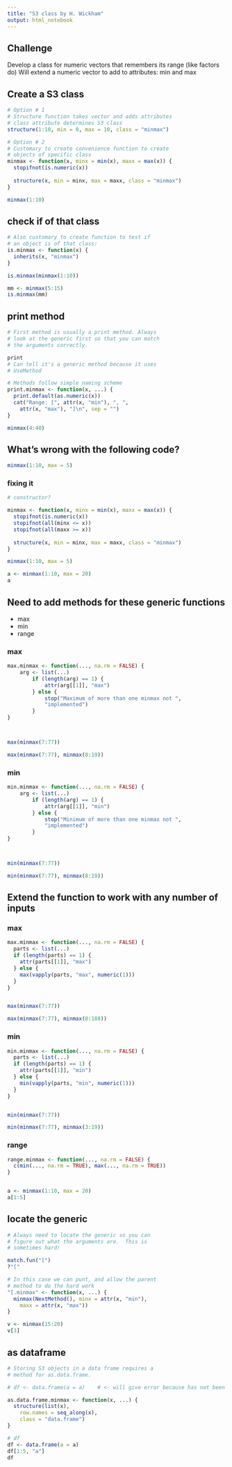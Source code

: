 ```yaml
---
title: "S3 class by H. Wickham"
output: html_notebook
---
```


## Challenge
Develop a class for numeric vectors that 
remembers its range (like factors do)
Will extend a numeric vector to add to 
attributes: min and max

## Create a S3 class

```r
# Option # 1
# Structure function takes vector and adds attributes
# class attribute determines S3 class
structure(1:10, min = 0, max = 10, class = "minmax")
```


```r
# Option # 2
# Customary to create convenience function to create
# objects of specific class
minmax <- function(x, minx = min(x), maxx = max(x)) {
  stopifnot(is.numeric(x))
  
  structure(x, min = minx, max = maxx, class = "minmax")
}
```


```r
minmax(1:10)
```

## check if of that class

```r
# Also customary to create function to test if
# an object is of that class:
is.minmax <- function(x) {
  inherits(x, "minmax")
}

is.minmax(minmax(1:10))

mm <- minmax(5:15)
is.minmax(mm)
```

## print method

```r
# First method is usually a print method. Always 
# look at the generic first so that you can match 
# the arguments correctly.

print
# Can tell it's a generic method because it uses
# UseMethod

# Methods follow simple naming scheme
print.minmax <- function(x, ...) {
  print.default(as.numeric(x))
  cat("Range: [", attr(x, "min"), ", ", 
    attr(x, "max"), "]\n", sep = "")  
}

```


```r
minmax(4:40)
```

## What's wrong with the following code?

```r
minmax(1:10, max = 5)
```

### fixing it

```r
# constructor?

minmax <- function(x, minx = min(x), maxx = max(x)) {
  stopifnot(is.numeric(x))
  stopifnot(all(minx <= x))
  stopifnot(all(maxx >= x))
  
  structure(x, min = minx, max = maxx, class = "minmax")
}
```

```r
minmax(1:10, max = 5)
```


```r
a <- minmax(1:10, max = 20) 
a
```


## Need to add methods for these generic functions

* max
* min
* range


### max
```r
max.minmax <- function(..., na.rm = FALSE) {
    arg <- list(...)
        if (length(arg) == 1) {
            attr(arg[[1]], "max")
        } else {
            stop("Maximum of more than one minmax not ", 
            "implemented")    
        }
}



max(minmax(7:77))

max(minmax(7:77), minmax(8:19))
```


### min

```r
min.minmax <- function(..., na.rm = FALSE) {
    arg <- list(...)
        if (length(arg) == 1) {
            attr(arg[[1]], "min")
        } else {
            stop("Minimum of more than one minmax not ", 
            "implemented")    
        }
}



min(minmax(7:77))

min(minmax(7:77), minmax(8:19))
```


## Extend the function to work with any  number of inputs

### max

```r
max.minmax <- function(..., na.rm = FALSE) {
  parts <- list(...)
  if (length(parts) == 1) {
    attr(parts[[1]], "max")
  } else {
    max(vapply(parts, "max", numeric(1)))
  }
}


max(minmax(7:77))

max(minmax(7:77), minmax(8:188))

```


### min

```r
min.minmax <- function(..., na.rm = FALSE) {
  parts <- list(...)
  if (length(parts) == 1) {
    attr(parts[[1]], "min")
  } else {
    min(vapply(parts, "min", numeric(1)))
  }
}


min(minmax(7:77))

min(minmax(7:77), minmax(3:19))

```

### range

```r
range.minmax <- function(..., na.rm = FALSE) {
  c(min(..., na.rm = TRUE), max(..., na.rm = TRUE))
}


a <- minmax(1:10, max = 20) 
a[1:5]
```

## locate the generic

```r
# Always need to locate the generic so you can 
# figure out what the arguments are.  This is 
# sometimes hard!

match.fun("[")
?"["
```

```r
# In this case we can punt, and allow the parent 
# method to do the hard work
"[.minmax" <- function(x, ...) {
  minmax(NextMethod(), minx = attr(x, "min"), 
    maxx = attr(x, "max"))
}

v <- minmax(15:20)
v[3]
```


## as dataframe

```r
# Storing S3 objects in a data frame requires a 
# method for as.data.frame.

# df <- data.frame(a = a)    # <- will give error because has not been implemented

as.data.frame.minmax <- function(x, ...) {
  structure(list(x), 
    row.names = seq_along(x), 
    class = "data.frame")
}

# df
df <- data.frame(a = a)
df[1:5, "a"]
df
```

